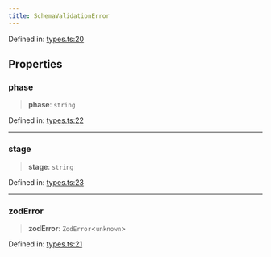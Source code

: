 ```yaml
---
title: SchemaValidationError
---
```


Defined in: [types.ts:20](https://github.com/LIT-Protocol/Vincent/blob/1ec4d670031700c70e1e2ba1640f87d4b5f07fe8/packages/libs/ability-sdk/src/lib/types.ts#L20)

## Properties

### phase

> **phase**: `string`

Defined in: [types.ts:22](https://github.com/LIT-Protocol/Vincent/blob/1ec4d670031700c70e1e2ba1640f87d4b5f07fe8/packages/libs/ability-sdk/src/lib/types.ts#L22)

***

### stage

> **stage**: `string`

Defined in: [types.ts:23](https://github.com/LIT-Protocol/Vincent/blob/1ec4d670031700c70e1e2ba1640f87d4b5f07fe8/packages/libs/ability-sdk/src/lib/types.ts#L23)

***

### zodError

> **zodError**: `ZodError`\<`unknown`\>

Defined in: [types.ts:21](https://github.com/LIT-Protocol/Vincent/blob/1ec4d670031700c70e1e2ba1640f87d4b5f07fe8/packages/libs/ability-sdk/src/lib/types.ts#L21)
